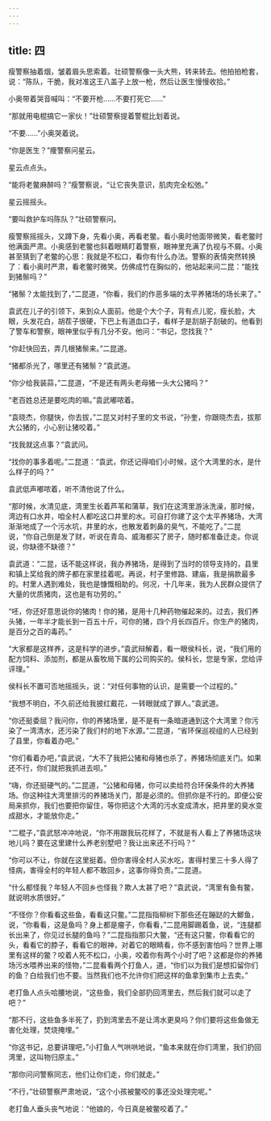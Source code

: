 ```yaml
---
---
---
```

title: 四
---





瘦警察抽着烟，皱着眉头思索着。壮硕警察像一头大熊，转来转去。他拍拍枪套，说：“陈队，干脆，我对准这王八盖子上放一枪，然后让医生慢慢收拾。”

小奥带着哭音喊叫：“不要开枪……不要打死它……”

“那就用电棍搞它一家伙！”壮硕警察提着警棍比划着说。

“不要……”小奥哭着说。

“你是医生？”痩警察问星云。

星云点点头。

“能将老鳖麻醉吗？”瘦警察说，“让它丧失意识，肌肉完全松弛。”

星云摇摇头。

“要叫救护车吗陈队？”壮硕警察问。

瘦警察摇摇头，又蹲下身，先看小奥，再看老鳖。看小奥时他面带微笑，看老鳖时他满面严肃。小奥感到老鳖也斜着眼睛盯着警察，眼神里充满了仇视与不屑。小奥甚至猜到了老鳖的心思：我就是不松口，看你有什么办法。警察的表情突然转换了：看小奥时严肃，看老鳖时微笑。仿佛成竹在胸似的，他站起来问二昆：“能找到猪鬃吗？”

“猪鬃？太能找到了，”二昆道，“你看，我们的作恶多端的太平养猪场的场长来了。”

袁武在儿子的引领下，来到众人面前。他是个大个子，背有点儿驼，瘦长脸，大眼，头发花白，胡茬子很硬，下巴上有道血口子，看样子是刮胡子刮破的。他看到了警车和警察，眼神里似乎有几分不安。他问：“书记，您找我？”

“你赶快回去，弄几根猪鬃来。”二昆道。

“猪都杀光了，哪里还有猪鬃？”袁武道。

“你少给我装蒜，”二昆道，“不是还有两头老母猪一头大公猪吗？”

“老百姓总还是要吃肉的嘛。”袁武嘟哝着。

“袁晓杰，你腿快，你去拔，”二昆又对村子里的文书说，“孙奎，你跟晓杰去，拔那大公猪的，小心别让猪咬着。”

“找我就这点事？”袁武问。

“找你的事多着呢。”二昆道：“袁武，你还记得咱们小时候，这个大湾里的水，是什么样子的吗？”

袁武低声嘟哝着，听不清他说了什么。

“那时候，水清见底，湾里生长着芦苇和蒲草，我们在这湾里游泳洗澡，那时候，湾边有口水井，咱全村人都吃这口井里的水。可自打你建了这个太平养猪场，大湾渐渐地成了一个污水坑，井里的水，也散发着刺鼻的臭气，不能吃了。”二昆说，“你自己倒是发了财，听说在青岛、威海都买了房子，随时都准备迁走。你说说，你缺德不缺德？”

袁武道：“二昆，话不能这样说，我办养猪场，是得到了当时的领导支持的，县里和镇上奖给我的牌子都在家里挂着呢。再说，村子里修路、建庙，我是捐款最多的。村里人遇到难处，我也是慷慨相助的。何况，十几年来，我为人民群众提供了大量的优质猪肉，这也是有功劳的。”

“呸，你还好意思说你的猪肉！你的猪，是用十几种药物催起来的。过去，我们养头猪，一年半才能长到一百五十斤，可你的猪，四个月长四百斤。你生产的猪肉，是百分之百的毒药。”

“大家都是这样养，这是科学的进步。”袁武辩解着，看一眼侯科长，说，“我们用的配方饲料、添加剂，都是从畜牧局下属的公司购买的。侯科长，您是专家，您给评评理。”

侯科长不置可否地摇摇头，说：“对任何事物的认识，是需要一个过程的。”

“我想不明白，不久前还给我披红戴花，一转眼就成了罪人。”袁武道。

“你还挺委屈？我问你，你的养猪场里，是不是有一条暗道通到这个大湾里？你污染了一湾清水，还污染了我们村的地下水源。”二昆道，“省环保巡视组的人已经到了县里，你看着办吧。”

“你们看着办吧，”袁武说，“大不了我把公猪和母猪也杀了，养猪场彻底关门。如果还不行，你们就把我抓进去呗。”

“嗨，你还挺硬气的。”二昆道，“公猪和母猪，你可以卖给符合环保条件的大养猪场。你这种往大湾里排污的养猪场关门，那是必须的。但抓你是不行的。即便公安局来抓你，我们也要把你留住，等你把这个大湾的污水变成清水，把井里的臭水变成甜水，才能放你走。”

“二棍子，”袁武怒冲冲地说，“你不用跟我玩花样了，不就是有人看上了养猪场这块地儿吗？要在这里建什么养老别墅吧？我让出来还不行吗？”

“你可以不让，你就在这里挺着。但你害得全村人买水吃，害得村里三十多人得了怪病，害得全村的年轻人都不敢回乡，这事你得负责。”二昆道。

“什么都怪我？年轻人不回乡也怪我？欺人太甚了吧？”袁武说，“湾里有鱼有鳖，就说明水质很好。”

“不怪你？你看看这些鱼，看看这只鳖。”二昆指指柳树下那些还在蹦跶的大鲫鱼，说，“你看看，这是鱼吗？身上都是瘤子，你看看，”二昆用脚踢着鱼，说，“连腿都长出来了，你见过长腿的鱼吗？”二昆指指那只大鳖，“还有这只鳖，你看看它的头，看看它的脖子，看看它的眼神，对着它的眼睛看，你不感到害怕吗？世界上哪里有这样的鳖？咬着人死不松口，小奥，咬着你有两个小时了吧？这都是你的养猪场污水喂养出来的怪物，”二昆看看两个打鱼人，道，“你们以为我们是想扣留你们的鱼？白给我们也不要。当然我们也不允许你们把这样的鱼拿到集市上去卖。”

老打鱼人点头哈腰地说，“这些鱼，我们全部扔回湾里去，然后我们就可以走了吧？”

“那不行，这些鱼多半死了，扔到湾里去不是让湾水更臭吗？你们要将这些鱼做无害化处理，焚烧掩埋。”

“你这书记，总要讲理吧，”小打鱼人气哄哄地说，“鱼本来就在你们湾里，我们扔回湾里，这叫物归原主。”

“那你问问警察同志，他们让你们走，你们就走。”

“不行，”壮硕警察严肃地说，“这个小孩被鳖咬的事还没处理完呢。”

老打鱼人垂头丧气地说：“他娘的，今日真是被鳖咬着了。”